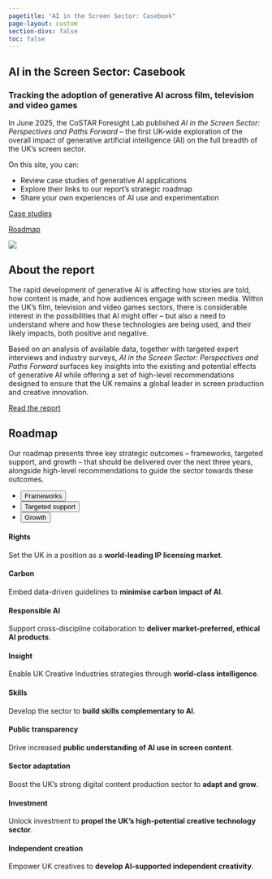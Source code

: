 ```yaml
---
pagetitle: "AI in the Screen Sector: Casebook"
page-layout: custom
section-divs: false
toc: false
---
```


::: {.banner .dark-background}
::: {.content-block .py-4 .px-4}
::: {.intro-text}

# AI in the Screen Sector: Casebook

### Tracking the adoption of generative AI across film, television and video games
In June 2025, the CoSTAR Foresight Lab published *AI in the Screen Sector: Perspectives and Paths Forward* -- the first UK-wide exploration of the overall impact of generative artificial intelligence (AI) on the full breadth of the UK’s screen sector.

On this site, you can:

- Review case studies of generative AI applications
- Explore their links to our report's strategic roadmap
- Share your own experiences of AI use and experimentation

::: {.grid .gap-3 .pb-3 .pt-4}
::: {.g-col-12 .g-col-sm-4}

[Case studies](case-studies/index.qmd){.btn-action .btn .btn-lg .w-100 role="button"}

:::
::: {.g-col-12 .g-col-sm-4 .mb-2}

[Roadmap](#roadmap){.btn-action .btn .btn-lg .w-100 role="button"}

::: 
::: 
:::
:::
:::

::: {.banner .light-background}
::: {.content-block .py-4 .px-4}
::: {.grid .gap-6 .pb-3 .pt-4}
::: {.g-col-12 .g-col-md-4}

[![](images/cover.png)](https://a.storyblok.com/f/313404/x/ac4c0235f7/ai-in-the-screen-sector.pdf){fig-alt="Cover image of the CoSTAR Foresight Lab report, AI in the Screen Sector: Perspectives and Paths Forward"}

:::
::: {.g-col-12 .g-col-md-8}
::: {.report-text}

# About the report

The rapid development of generative AI is affecting how stories are told, how content is made, and how audiences engage with screen media. Within the UK’s film, television and video games sectors, there is considerable interest in the possibilities that AI might offer – but also a need to understand where and how these technologies are being used, and their likely impacts, both positive and negative. 

Based on an analysis of available data, together with targeted expert interviews and industry surveys, *AI in the Screen Sector: Perspectives and Paths Forward* surfaces key insights into the existing and potential effects of generative AI while offering a set of high-level recommendations designed to ensure that the UK remains a global leader in screen production and creative innovation.

::: {.grid .gap-3 .pb-3 .pt-4}
::: {.g-col-12 .g-col-sm-6}

[Read the report](https://a.storyblok.com/f/313404/x/ac4c0235f7/ai-in-the-screen-sector.pdf){.btn-action .btn .btn-lg .w-100 role="button"}

:::
:::
:::
:::
:::
:::
:::

::: {.tab-banner .dark-background}
::: {.content-block .py-4 .px-4}
::: {.intro-text}

::: {.grid .gap-6}
::: {.g-col-12}

# Roadmap

:::
::: {.g-col-12}

Our roadmap presents three key strategic outcomes -- frameworks, targeted support, and growth -- that should be delivered over the next three years, alongside high-level recommendations to guide the sector towards these outcomes. 

:::
::: {.g-col-12}

<ul class="nav nav-pills d-flex flex-row w-100 stack-xs" id="roadmap-tab" role="tablist">
  <li class="nav-item flex-fill text-center" role="presentation">
    <button class="nav-link active" id="frameworks-tab" data-bs-toggle="tab" data-bs-target="#frameworks" type="button" role="tab" aria-controls="frameworks" aria-selected="true">Frameworks</button>
  </li>
  <li class="nav-item flex-fill text-center" role="presentation">
    <button class="nav-link" id="support-tab" data-bs-toggle="tab" data-bs-target="#support" type="button" role="tab" aria-controls="support" aria-selected="false">Targeted support</button>
  </li>
  <li class="nav-item flex-fill text-center" role="presentation">
    <button class="nav-link" id="growth-tab" data-bs-toggle="tab" data-bs-target="#growth" type="button" role="tab" aria-controls="growth" aria-selected="false">Growth</button>
  </li>
</ul>

:::
:::

<div class="tab-content mt-2" id="roadmap-tabcontent">

<div class="tab-pane fade  show active" id="frameworks" role="tabpanel" aria-labelledby="frameworks-tab">

::: {.grid .gap-6}
::: {.g-col-12 .g-col-lg-4}

#### Rights

Set the UK in a position as a **world-leading IP licensing market**.

:::
::: {.g-col-12 .g-col-lg-4}

#### Carbon

Embed data-driven guidelines to **minimise carbon impact of AI**.

:::
::: {.g-col-12 .g-col-lg-4}

#### Responsible AI

Support cross-discipline collaboration to **deliver market-preferred, ethical AI products**.

:::
:::

</div>

<div class="tab-pane fade" id="support" role="tabpanel" aria-labelledby="support-tab">

::: {.grid .gap-6}
::: {.g-col-12 .g-col-lg-4}

#### Insight

Enable UK Creative Industries strategies through **world-class intelligence**.

:::
::: {.g-col-12 .g-col-lg-4}

#### Skills

Develop the sector to **build skills complementary  to AI**.

:::
::: {.g-col-12 .g-col-lg-4}

#### Public transparency

Drive increased **public understanding of AI use in screen content**.

:::
:::

</div>

<div class="tab-pane fade" id="growth" role="tabpanel" aria-labelledby="growth-tab">

::: {.grid .gap-6}
::: {.g-col-12 .g-col-lg-4}

#### Sector adaptation

Boost the UK’s strong digital content production sector to **adapt and grow**.

:::
::: {.g-col-12 .g-col-lg-4}

#### Investment

Unlock investment to **propel the UK’s high-potential creative technology sector**.

:::
::: {.g-col-12 .g-col-lg-4}
#### Independent creation

Empower UK creatives to **develop AI-supported independent creativity**.

:::
:::

</div>

</div>

:::
:::
:::